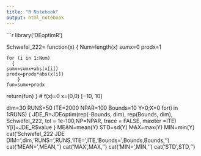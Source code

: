 ```yaml
---
title: "R Notebook"
output: html_notebook
---
```

```r
library('DEoptimR')

Schwefel_222= function(x)
  {
  Num=length(x)
  sumx=0
  prodx=1

	for (i in 1:Num)
	  {
    sumx=sumx+abs(x[i])
    prodx=prodx*abs(x[i])
		}
	fun=sumx+prodx
  return(fun)
  }
# f(x)=0 x=(0,0) [−10, 10]

dim=30
RUNS=50
ITE=2000
NPAR=100
Bounds=10
Y=0;X=0
for(i in 1:RUNS)
  {
  JDE_R=JDEoptim(rep(-Bounds, dim), rep(Bounds, dim), Schwefel_222,
         tol = 1e-100,NP=NPAR, trace = FALSE,  maxiter =ITE)
  Y[i]=JDE_R$value
  }
MEAN=mean(Y)
STD=sd(Y)
MAX=max(Y)
MIN=min(Y)
cat('Schwefel_222 JDE DIM=',dim,'RUNS=',RUNS,'ITE=',ITE,'Bounds=',Bounds,Bounds,'\n')
cat('MEAN=',MEAN,'\n')
cat('MAX',MAX,'\n')
cat('MIN=',MIN,'\n')
cat('STD',STD,'\n')
